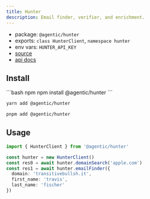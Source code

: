 ```yaml
---
title: Hunter
description: Email finder, verifier, and enrichment.
---
```


- package: `@agentic/hunter`
- exports: `class HunterClient`, `namespace hunter`
- env vars: `HUNTER_API_KEY`
- [source](https://github.com/transitive-bullshit/agentic/blob/main/packages/hunter/src/hunter-client.ts)
- [api docs]()

## Install

<CodeGroup>
```bash npm
npm install @agentic/hunter
```

```bash yarn
yarn add @agentic/hunter
```

```bash pnpm
pnpm add @agentic/hunter
```

</CodeGroup>

## Usage

```ts
import { HunterClient } from '@agentic/hunter'

const hunter = new HunterClient()
const res0 = await hunter.domainSearch('apple.com')
const res1 = await hunter.emailFinder({
  domain: 'transitivebullsh.it',
  first_name: 'travis',
  last_name: 'fischer'
})
```
